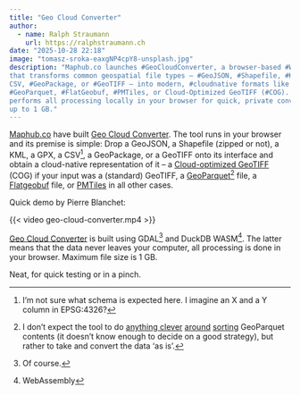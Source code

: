 ```yaml
---
title: "Geo Cloud Converter"
author:
  - name: Ralph Straumann
    url: https://ralphstraumann.ch
date: "2025-10-28 22:18"
image: "tomasz-sroka-eaxgNP4cpY8-unsplash.jpg"
description: "Maphub.co launches #GeoCloudConverter, a browser-based #WASM tool 
that transforms common geospatial file types — #GeoJSON, #Shapefile, #KML, #GPX, 
CSV, #GeoPackage, or #GeoTIFF – into modern, #cloudnative formats like 
#GeoParquet, #FlatGeobuf, #PMTiles, or Cloud-Optimized GeoTIFF (#COG). The tool 
performs all processing locally in your browser for quick, private conversions 
up to 1 GB."
---
```


[Maphub.co](https://www.linkedin.com/posts/pierre-blanchet-environment_we-built-something-that-fixes-one-of-the-activity-7388508163555340289-fVe1) 
have built 
[Geo Cloud Converter](https://geo-cloud-converter.maphub.co/). The tool runs in 
your browser and its premise is simple: Drop a GeoJSON, a Shapefile (zipped or 
not), a KML, a GPX, a CSV^[I'm not sure what schema is expected here. I imagine 
an X and a Y column in EPSG:4326?], a GeoPackage, or a GeoTIFF onto its 
interface and obtain a cloud-native representation of it – a [Cloud-optimized 
GeoTIFF](https://guide.cloudnativegeo.org/cloud-optimized-geotiffs/intro.html) 
(COG) if your input was a (standard) GeoTIFF, a 
[GeoParquet](https://guide.cloudnativegeo.org/geoparquet/)[^sorting] file, a 
[Flatgeobuf](https://guide.cloudnativegeo.org/flatgeobuf/intro.html) file, or 
[PMTiles](https://guide.cloudnativegeo.org/pmtiles/intro.html) in all other 
cases.

Quick demo by Pierre Blanchet: 

{{< video geo-cloud-converter.mp4 >}}

[Geo Cloud Converter](https://geo-cloud-converter.maphub.co/) is built using 
GDAL^[Of course.] and DuckDB WASM^[WebAssembly]. The latter means that the data 
never leaves your computer, all processing is done in your browser. Maximum 
file size is 1 GB. 

Neat, for quick testing or in a pinch.

[^sorting]: I don't expect the tool to do [anything clever](https://medium.com/center-for-coastal-climate-resilience-visualizatio/optimal-geoparquet-partitioning-strategy-33331874ef6c) [around](https://github.com/orgs/OvertureMaps/discussions/91) 
[sorting](https://digital.ebp.ch/2024/04/03/best-practices-fuer-das-erstellen-von-parquet-dateien/) GeoParquet contents (it doesn't know enough to decide on a good strategy), but rather to 
take and convert the data 'as is'.

